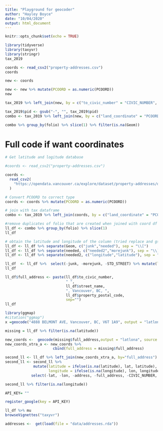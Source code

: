 ```yaml
---
title: "Playground for geocoder"
author: "Hayley Boyce"
date: "10/04/2020"
output: html_document
---
```


```r
knitr::opts_chunk$set(echo = TRUE)
```

```r
library(tidyverse)
library(taxyvr)
library(stringr)
tax_2019
```

```r
coords <- read_csv2("property-addresses.csv")
coords
```

```r
new <- coords

new <- new %>% mutate(PCOORD = as.numeric(PCOORD))
new
```

```r
tax_2019 %>% left_join(new, by = c("to_civic_number" = "CIVIC_NUMBER", "street_name" = "street_name") )
```

```r
tax_2019$pid <- gsub("-", "", tax_2019$pid)
combo <- tax_2019 %>% left_join(new, by = c("land_coordinate" = "PCOORD") )

```

```r
combo %>% group_by(folio) %>% slice(1) %>% filter(is.na(Geom))
```


# Full code if want coordinates 

```r

# Get latitude and logitude database

#coords <- read_csv2("property-addresses.csv")

coords <-
  read_csv2(
    "https://opendata.vancouver.ca/explore/dataset/property-addresses/download/?format=csv&timezone=America/Los_Angeles&lang=en&use_labels_for_header=true&csv_separator=%3B"
  )

# Convert PCOORD to correct type 
coords <- coords %>% mutate(PCOORD = as.numeric(PCOORD))

# join with tax dataframe 
combo <- tax_2019 %>% left_join(coords, by = c("land_coordinate" = "PCOORD") )

#remove duplicates of folio that are created when joined with coord df
ll_df <- combo %>% group_by(folio) %>% slice(1) 
ll_df
```



```r

# obtain the latitude and longitude of the column (tried replace and gsub without success)
ll_df <- ll_df %>% separate(Geom, c("junk","needed"), sep = "\\[") 
ll_df <- ll_df %>% separate(needed, c("needed2","morejunk"), sep = "\\]") 
ll_df <- ll_df %>% separate(needed2, c("longitude","latitude"), sep = "\\,")

ll_df  <- ll_df %>%  select(-junk, -morejunk, -STD_STREET) %>% mutate(longitude = as.numeric(longitude), latitude = as.numeric(latitude))
ll_df
```



```r
ll_df$full_address <- paste(ll_df$to_civic_number, 
                            " ",
                            ll_df$street_name,
                            ", Vancouver, BC, ",
                            ll_df$property_postal_code,
                            sep="")
ll_df
```

```R
library(ggmap)
#citation("ggmap")
x =geocode("4888 BELMONT AVE, Vancouver, BC, V6T 1A9", output = "latlona", source = "google")
```

```r
missing = ll_df %>% filter(is.na(latitude))
```



```r
new_coords <-  geocode(missing$full_address,output = "latlona", source = "google")
new_coords_xtra_a <- new_coords %>%
                      cbind(full_address = missing$full_address)
```




```r
second_ll <- ll_df %>% left_join(new_coords_xtra_a, by="full_address")
second_ll <- second_ll %>% 
             mutate(latitude = ifelse(is.na(latitude), lat, latitude),
                    longitude = ifelse(is.na(longitude), lon, longitude)) %>% 
            select(-lat, -lon, -address, -full_address, -CIVIC_NUMBER, -P_PARCEL_ID, -SITE_ID) %>% rename(geo_local_area=`Geo Local Area`)

second_ll %>% filter(is.na(longitude))
```



```r
API_KEY= ""

register_google(key = API_KEY)
```

```r
ll_df %>% mu
browseVignettes("taxyvr")
```

```R
addresses <-  get(load(file = "data/addresses.rda"))
```

